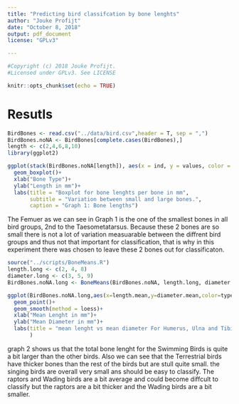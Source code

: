```yaml
---
title: "Predicting bird classifcation by bone lenghts"
author: "Jouke Profijt"
date: "October 8, 2018"
output: pdf_document
license: "GPLv3"

---
```

```r
#Copyright (c) 2018 Jouke Profijt.
#Licensed under GPLv3. See LICENSE
```

```r
knitr::opts_chunk$set(echo = TRUE)
```

# Resutls
```r
BirdBones <- read.csv("../data/bird.csv",header = T, sep = ",")
BirdBones.noNA <- BirdBones[complete.cases(BirdBones),]
length <- c(2,4,6,8,10)
library(ggplot2)

ggplot(stack(BirdBones.noNA[length]), aes(x = ind, y = values, color = ind)) +
  geom_boxplot()+
  xlab("Bone Type")+
  ylab("Length in mm")+
  labs(title = "Boxplot for bone lenghts per bone in mm", 
       subtitle = "Variation between small and large bones.",
       caption = "Graph 1: Bone lengths")
```
The Femuer as we can see in Graph 1 is the one of the smallest bones in all bird groups, 2nd to the Taesometatarsus. Because these 2 bones are so small there is not a lot of variation measuarable between the diffrent bird groups and thus not that important for classification, that is why in this experiment there was chosen to leave these 2 bones out for classificaton.

```r
source("../scripts/BoneMeans.R")
length.long <- c(2, 4, 8)
diameter.long <- c(3, 5, 9)
BirdBones.noNA.long <- BoneMeans(BirdBones.noNA, length.long, diameter.long)

ggplot(BirdBones.noNA.long,aes(x=length.mean,y=diameter.mean,color=type))+
  geom_point()+
  geom_smooth(method = loess)+
  xlab("Mean Lenght in mm")+
  ylab("Mean Diameter in mm")+
  labs(title = "mean lenght vs mean diameter For Humerus, Ulna and Tibiotarsus", caption = "graph 2: lenght vs diameter"
       )
```
graph 2 shows us that the total bone lenght for the Swimming Birds is quite a bit larger than the other birds. Also we can see that the Terrestrial birds have thicker bones than the rest of the birds but are stull quite small. the singing birds are overall very small ans should be easy to classify. The raptors and Wading birds are a bit average and could become diffcult to classify but the raptors are a bit thicker and the Wading birds are a bit smaller.
